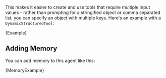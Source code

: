 
This makes it easier to create and use tools that require multiple input values - rather than prompting for a stringified object or comma separated list, you can specify an object with multiple keys.
Here's an example with a `DynamicStructuredTool`:

<CodeBlock language="typescript">{Example}</CodeBlock>

## Adding Memory

You can add memory to this agent like this:


<CodeBlock language="typescript">{MemoryExample}</CodeBlock>
